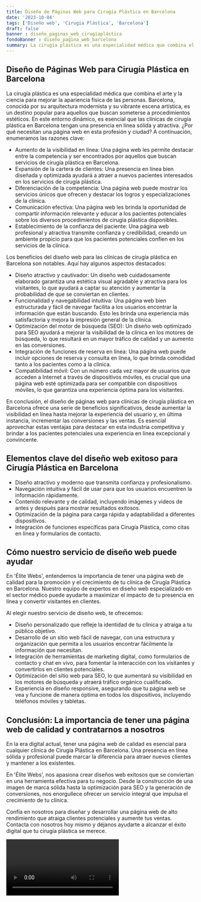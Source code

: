 ```yaml
---
title: Diseño de Páginas Web para Cirugía Plástica en Barcelona
date: '2023-10-04'
tags: ['Diseño web', 'Cirugía Plástica', 'Barcelona']
draft: false
banner : diseño_paginas_web_cirugíaplástica
fondoBanner : diseño_pagina_web_barcelona
summary: La cirugía plástica es una especialidad médica que combina el arte y la ciencia para mejorar la apariencia física de las personas. Barcelona, conocida por su arquitectura modernista y su vibrante escena artística, es un destino popular para aquellos que buscan someterse a procedimientos estéticos. En este entorno dinámico, es esencial que las clínicas de cirugía plástica en Barcelona tengan una presencia en línea sólida y atractiva. ¿Por qué necesitan una página web en esta profesión y ciudad? A continuación, enumeramos las razones clave
---
```


## Diseño de Páginas Web para Cirugía Plástica en Barcelona

La cirugía plástica es una especialidad médica que combina el arte y la ciencia para mejorar la apariencia física de las personas. Barcelona, conocida por su arquitectura modernista y su vibrante escena artística, es un destino popular para aquellos que buscan someterse a procedimientos estéticos. En este entorno dinámico, es esencial que las clínicas de cirugía plástica en Barcelona tengan una presencia en línea sólida y atractiva. ¿Por qué necesitan una página web en esta profesión y ciudad? A continuación, enumeramos las razones clave:

- Aumento de la visibilidad en línea: Una página web les permite destacar entre la competencia y ser encontrados por aquellos que buscan servicios de cirugía plástica en Barcelona.
- Expansión de la cartera de clientes: Una presencia en línea bien diseñada y optimizada ayudará a atraer a nuevos pacientes interesados en los servicios de cirugía plástica.
- Diferenciación de la competencia: Una página web puede mostrar los servicios únicos que ofrecen y destacar los logros y especializaciones de la clínica.
- Comunicación efectiva: Una página web les brinda la oportunidad de compartir información relevante y educar a los pacientes potenciales sobre los diversos procedimientos de cirugía plástica disponibles.
- Establecimiento de la confianza del paciente: Una página web profesional y atractiva transmite confianza y credibilidad, creando un ambiente propicio para que los pacientes potenciales confíen en los servicios de la clínica.

Los beneficios del diseño web para las clínicas de cirugía plástica en Barcelona son notables. Aquí hay algunos aspectos destacados:

- Diseño atractivo y cautivador: Un diseño web cuidadosamente elaborado garantiza una estética visual agradable y atractiva para los visitantes, lo que ayudará a captar su atención y aumentar la probabilidad de que se conviertan en clientes.
- Funcionalidad y navegabilidad intuitiva: Una página web bien estructurada y fácil de navegar facilita a los usuarios encontrar la información que están buscando. Esto les brinda una experiencia más satisfactoria y mejora la impresión general de la clínica.
- Optimización del motor de búsqueda (SEO): Un diseño web optimizado para SEO ayudará a mejorar la visibilidad de la clínica en los motores de búsqueda, lo que resultará en un mayor tráfico de calidad y un aumento en las conversiones.
- Integración de funciones de reserva en línea: Una página web puede incluir opciones de reserva y consulta en línea, lo que brinda comodidad tanto a los pacientes como a la clínica.
- Compatibilidad móvil: Con un número cada vez mayor de usuarios que acceden a Internet a través de dispositivos móviles, es crucial que una página web esté optimizada para ser compatible con dispositivos móviles, lo que garantiza una experiencia óptima para los visitantes.

En conclusión, el diseño de páginas web para clínicas de cirugía plástica en Barcelona ofrece una serie de beneficios significativos, desde aumentar la visibilidad en línea hasta mejorar la experiencia del usuario y, en última instancia, incrementar las conversiones y las ventas. Es esencial aprovechar estas ventajas para destacar en esta industria competitiva y brindar a los pacientes potenciales una experiencia en línea excepcional y convincente.

<GifSeo />

<Cta />

## Elementos clave del diseño web exitoso para Cirugía Plástica en Barcelona

- Diseño atractivo y moderno que transmita confianza y profesionalismo.
- Navegación intuitiva y fácil de usar para que los usuarios encuentren la información rápidamente.
- Contenido relevante y de calidad, incluyendo imágenes y videos de antes y después para mostrar resultados exitosos.
- Optimización de la página para carga rápida y adaptabilidad a diferentes dispositivos.
- Integración de funciones específicas para Cirugía Plástica, como citas en línea y formularios de contacto.

## Cómo nuestro servicio de diseño web puede ayudar

En 'Élite Webs', entendemos la importancia de tener una página web de calidad para la promoción y el crecimiento de tu clínica de Cirugía Plástica en Barcelona. Nuestro equipo de expertos en diseño web especializado en el sector médico puede ayudarte a maximizar el impacto de tu presencia en línea y convertir visitantes en clientes.

Al elegir nuestro servicio de diseño web, te ofrecemos:

- Diseño personalizado que refleje la identidad de tu clínica y atraiga a tu público objetivo.
- Desarrollo de un sitio web fácil de navegar, con una estructura y organización que permita a los usuarios encontrar fácilmente la información que necesitan.
- Integración de herramientas de marketing digital, como formularios de contacto y chat en vivo, para fomentar la interacción con los visitantes y convertirlos en clientes potenciales.
- Optimización del sitio web para SEO, lo que aumentará su visibilidad en los motores de búsqueda y atraerá tráfico orgánico cualificado.
- Experiencia en diseño responsive, asegurando que tu página web se vea y funcione de manera óptima en todos los dispositivos, incluyendo teléfonos móviles y tabletas.

## Conclusión: La importancia de tener una página web de calidad y contratarnos a nosotros

En la era digital actual, tener una página web de calidad es esencial para cualquier clínica de Cirugía Plástica en Barcelona. Una presencia en línea sólida y profesional puede marcar la diferencia para atraer nuevos clientes y mantener a los existentes.

En 'Élite Webs', nos apasiona crear diseños web exitosos que se conviertan en una herramienta efectiva para tu negocio. Desde la construcción de una imagen de marca sólida hasta la optimización para SEO y la generación de conversiones, nos enorgullece ofrecer un servicio integral que impulsa el crecimiento de tu clínica.

Confía en nosotros para diseñar y desarrollar una página web de alto rendimiento que atraiga clientes potenciales y aumente tus ventas. Contacta con nosotros hoy mismo y déjanos ayudarte a alcanzar el éxito digital que tu cirugía plástica se merece.

<Video />

<CtaBot job='Cirugía Plástica' city='Barcelona'/>

<Gmaps query='Barcelona+españa+maps' />